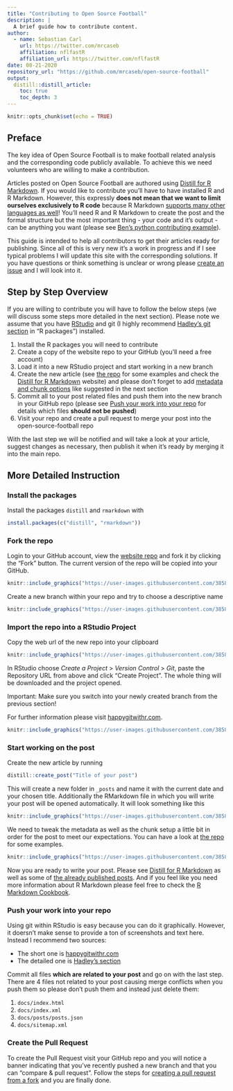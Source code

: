 ```yaml
---
title: "Contributing to Open Source Football"
description: |
  A brief guide how to contribute content.
author:
  - name: Sebastian Carl
    url: https://twitter.com/mrcaseb
    affiliation: nflfastR
    affiliation_url: https://twitter.com/nflfastR
date: 08-21-2020
repository_url: "https://github.com/mrcaseb/open-source-football"
output:
  distill::distill_article:
    toc: true
    toc_depth: 3
---
```


```r
knitr::opts_chunk$set(echo = TRUE)
```

## Preface

The key idea of Open Source Football is to make football related analysis and
the corresponding code publicly available. To achieve this we need volunteers 
who are willing to make a contribution.

Articles posted on Open Source Football are authored using [Distill for R 
Markdown](https://rstudio.github.io/distill). If you would like to contribute
you'll have to have installed R and R Markdown. However, this expressly **does not 
mean that we want to limit ourselves exclusively to R code** because R Markdown 
[supports many other languages as well](https://bookdown.org/yihui/rmarkdown-cookbook/other-languages.html)!
You'll need R and R Markdown to create the post and the formal structure but the 
most important thing - your code and it's output - can be anything you want
(please see [Ben's python contributing example](https://mrcaseb.github.io/open-source-football/posts/2020-08-20-python-contributing-example/)).

This guide is intended to help all contributors to get their articles ready for
publishing. Since all of this is very new it's a work in progress and if I see 
typical problems I will update this site with the corresponding solutions. If 
you have questions or think something is unclear or wrong please [create an
issue](https://github.com/mrcaseb/open-source-football/issues/new) and I will
look into it.

## Step by Step Overview

If you are willing to contribute you will have to follow the below steps (we will
discuss some steps more detailed in the next section). Please note we assume that
you have [RStudio](https://rstudio.com/) and git (I highly recommend [Hadley's
git section](http://r-pkgs.had.co.nz/git.html) in "R packages") installed. 

1. Install the R packages you will need to contribute
1. Create a copy of the website repo to your GitHub (you'll need a free account)
1. Load it into a new RStudio project and start working in a new branch
1. Create the new article (see [the 
repo](https://github.com/mrcaseb/open-source-football/tree/master/_posts) for 
some examples and check the [Distill for R 
Markdown](https://rstudio.github.io/distill) website) and please don't forget
to add [metadata and chunk options](#start-working-on-the-post) like suggested
in the next section
1. Commit all to your post related files and push them into the new branch in 
your GitHub repo (please see [Push your work into your repo](#push-your-work-into-your-repo)
for details which files **should not be pushed**)
1. Visit your repo and create a pull request to merge your post into the 
open-source-football repo

With the last step we will be notified and will take a look at your article, 
suggest changes as necessary, then publish it when it’s ready by merging it into
the main repo.

## More Detailed Instruction

### Install the packages

Install the packages `distill` and `rmarkdown` with

```r
install.packages(c("distill", "rmarkdown"))
```

### Fork the repo

Login to your GitHub account, view the 
[website repo](https://github.com/mrcaseb/open-source-football) and fork it by
clicking the "Fork" button. The current version of the repo will be copied into
your GitHub.

```r
knitr::include_graphics("https://user-images.githubusercontent.com/38586519/90563320-ed936480-e1a3-11ea-90b0-9fbc00a6808b.png")
```

Create a new branch within your repo and try to choose a descriptive name

```r
knitr::include_graphics("https://user-images.githubusercontent.com/38586519/90564133-24b64580-e1a5-11ea-91cc-5e34224f63d5.png")
```

### Import the repo into a RStudio Project

Copy the web url of the new repo into your clipboard

```r
knitr::include_graphics("https://user-images.githubusercontent.com/38586519/90564521-cccc0e80-e1a5-11ea-8fd7-493f40b74cd3.png")
```

In RStudio choose *Create a Project* > *Version Control* > *Git*, paste the
Repository URL from above and click "Create Project". The whole thing will be
downloaded and the project opened. 

Important: Make sure you switch into your newly created branch from the previous
section!

For further information please visit [happygitwithr.com](https://happygitwithr.com/rstudio-git-github.html).

```r
knitr::include_graphics("https://user-images.githubusercontent.com/38586519/90626505-57028a00-e21b-11ea-847d-621083af7771.png")
```

### Start working on the post

Create the new article by running

```r
distill::create_post("Title of your post")
```

This will create a new folder in `_posts` and name it with the current date and
your chosen title. Additionally the RMarkdown file in which you will write your 
post will be opened automatically. It will look something like this

```r
knitr::include_graphics("https://user-images.githubusercontent.com/38586519/90627998-1dcb1980-e21d-11ea-8ea9-e307f81087c4.png")
```

We need to tweak the metadata as well as the chunk setup a little bit in order
for the post to meet our expectations. You can have a look at [the 
repo](https://github.com/mrcaseb/open-source-football/tree/master/_posts) for 
some examples. 

```r
knitr::include_graphics("https://user-images.githubusercontent.com/38586519/90628632-3e47a380-e21e-11ea-9bae-a01ac6720026.png")
```

Now you are ready to write your post. Please see [Distill for R 
Markdown](https://rstudio.github.io/distill) as well as some of [the 
already published posts](https://github.com/mrcaseb/open-source-football/tree/master/_posts).
And if you feel like you need more information about R Markdown please feel free
to check the [R Markdown Cookbook](https://bookdown.org/yihui/rmarkdown-cookbook/).

### Push your work into your repo

Using git within RStudio is easy because you can do it graphically. However, it 
doersn't make sense to provide a ton of screenshots and text here. Instead I 
recommend two sources:

* The short one is [happygitwithr.com](https://happygitwithr.com/rstudio-git-github.html)
* The detailed one is [Hadley's section](http://r-pkgs.had.co.nz/git.html)

Commit all files **which are related to your post** and go on with the last step.
There are 4 files not related to your post causing merge conflicts when you push
them so please don't push them and instead just delete them:

1. `docs/index.html`
1. `docs/index.xml`
1. `docs/posts/posts.json`
1. `docs/sitemap.xml` 

### Create the Pull Request

To create the Pull Request visit your GitHub repo and you will notice a banner
indicating that you’ve recently pushed a new branch and that you can "compare & 
pull request". Follow the steps for [creating a pull request from a fork](https://docs.github.com/en/github/collaborating-with-issues-and-pull-requests/creating-a-pull-request-from-a-fork)
and you are finally done.
